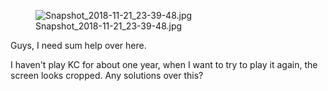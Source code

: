 [[File:Snapshot_2018-11-21_23-39-48.jpg|thumb|left]]

Guys, I need sum help over here.

I haven't play KC for about one year, when I want to try to play it again, the screen looks cropped. Any solutions over this?<ac_metadata title="Screen Error (?)"> </ac_metadata>